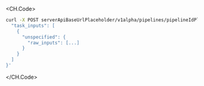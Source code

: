 <CH.Code>

```sh cURL(url)
curl -X POST serverApiBaseUrlPlaceholder/v1alpha/pipelines/pipelineIdPlaceholder/triggerEndpoint -d '{
  "task_inputs": [
    {
      "unspecified": {
        "raw_inputs": [...]
      }
    }
  ]
}'
```

</CH.Code>
